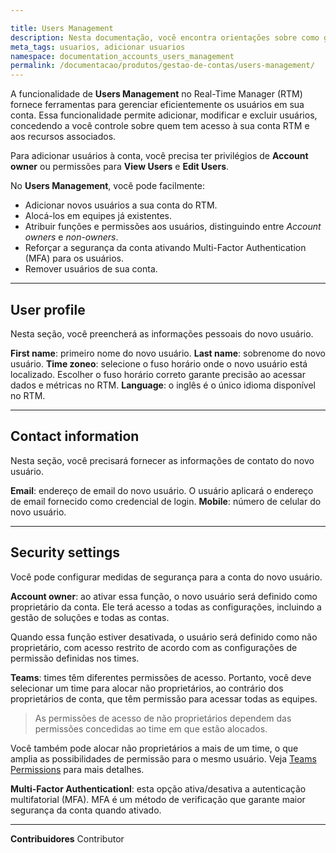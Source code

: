 ```yaml
---

title: Users Management
description: Nesta documentação, você encontra orientações sobre como gerenciar usuários Real-Time Manager (RTM).
meta_tags: usuarios, adicionar usuarios
namespace: documentation_accounts_users_management
permalink: /documentacao/produtos/gestao-de-contas/users-management/
---
```


A funcionalidade de **Users Management** no Real-Time Manager (RTM) fornece ferramentas para gerenciar eficientemente os usuários em sua conta. Essa funcionalidade permite adicionar, modificar e excluir usuários, concedendo a você controle sobre quem tem acesso à sua conta RTM e aos recursos associados.

Para adicionar usuários à conta, você precisa ter privilégios de **Account owner** ou permissões para **View Users** e **Edit Users**.

No **Users Management**, você pode facilmente:

- Adicionar novos usuários a sua conta do RTM.
- Alocá-los em equipes já existentes.
- Atribuir funções e permissões aos usuários, distinguindo entre *Account owners* e *non-owners*.
- Reforçar a segurança da conta ativando Multi-Factor Authentication (MFA) para os usuários.
- Remover usuários de sua conta.

---

## User profile

Nesta seção, você preencherá as informações pessoais do novo usuário.

**First name**: primeiro nome do novo usuário.
**Last name**: sobrenome do novo usuário.
**Time zoneo**: selecione o fuso horário onde o novo usuário está localizado. Escolher o fuso horário correto garante precisão ao acessar dados e métricas no RTM.
**Language**: o inglês é o único idioma disponível no RTM.

---

## Contact information

Nesta seção, você precisará fornecer as informações de contato do novo usuário.

**Email**: endereço de email do novo usuário. O usuário aplicará o endereço de email fornecido como credencial de login.
**Mobile**: número de celular do novo usuário.

---

## Security settings

Você pode configurar medidas de segurança para a conta do novo usuário.

**Account owner**: ao ativar essa função, o novo usuário será definido como proprietário da conta. Ele terá acesso a todas as configurações, incluindo a gestão de soluções e todas as contas.

Quando essa função estiver desativada, o usuário será definido como não proprietário, com acesso restrito de acordo com as configurações de permissão definidas nos times.

**Teams**: times têm diferentes permissões de acesso. Portanto, você deve selecionar um time para alocar não proprietários, ao contrário dos proprietários de conta, que têm permissão para acessar todas as equipes.

> As permissões de acesso de não proprietários dependem das permissões concedidas ao time em que estão alocados.

Você também pode alocar não proprietários a mais de um time, o que amplia as possibilidades de permissão para o mesmo usuário. Veja [Teams Permissions](/pt-br/documentacao/produtos/gestao-de-contas/teams-permissions/) para mais detalhes.

**Multi-Factor Authenticationl**: esta opção ativa/desativa a autenticação multifatorial (MFA). MFA é um método de verificação que garante maior segurança da conta quando ativado.



---


**Contribuidores** <ContributorList>Contributor</ContributorList>

